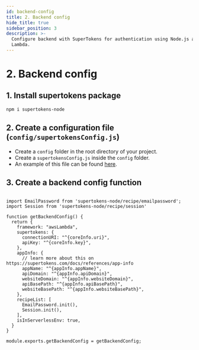 ```yaml
---
id: backend-config
title: 2. Backend config
hide_title: true
sidebar_position: 3
description: >-
  Configure backend with SuperTokens for authentication using Node.js and AWS
  Lambda.
---
```



# 2. Backend config

## 1. Install supertokens package
```bash
npm i supertokens-node
```

## 2. Create a configuration file (`config/supertokensConfig.js`)
- Create a `config` folder in the root directory of your project.
- Create a `supertokensConfig.js` inside the `config` folder.
- An example of this file can be found [here](https://github.com/supertokens/supertokens-auth-react/blob/master/examples/with-netlify/config/supertokensConfig.js).

## 3. Create a backend config function

<AppInfoForm />

```tsx title="/config/supertokensConfig.ts" showAppTypeSelect

import EmailPassword from 'supertokens-node/recipe/emailpassword';
import Session from 'supertokens-node/recipe/session'

function getBackendConfig() {
  return {
    framework: "awsLambda",
    supertokens: {
      connectionURI: "^{coreInfo.uri}",
      apiKey: "^{coreInfo.key}",
    },
    appInfo: {
      // learn more about this on https://supertokens.com/docs/references/app-info
      appName: "^{appInfo.appName}",
      apiDomain: "^{appInfo.apiDomain}",
      websiteDomain: "^{appInfo.websiteDomain}",
      apiBasePath: "^{appInfo.apiBasePath}",
      websiteBasePath: "^{appInfo.websiteBasePath}",
    },
    recipeList: [
      EmailPassword.init(),
      Session.init(),
    ],
    isInServerlessEnv: true,
  }
}

module.exports.getBackendConfig = getBackendConfig;

```
